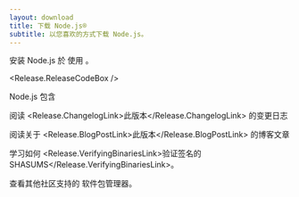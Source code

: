 ```yaml
---
layout: download
title: 下载 Node.js®
subtitle: 以您喜欢的方式下载 Node.js。
---
```


<section>
安装 Node.js <Release.VersionDropdown /> 於 <Release.OperatingSystemDropdown exclude={["AIX"]} /> 使用 <Release.PlatformDropdown />。

<Release.ReleaseCodeBox />
</section>

<section>
Node.js 包含 <Release.NpmLink />

阅读 <Release.ChangelogLink>此版本</Release.ChangelogLink> 的变更日志

阅读关于 <Release.BlogPostLink>此版本</Release.BlogPostLink> 的博客文章

学习如何 <Release.VerifyingBinariesLink>验证签名的 SHASUMS</Release.VerifyingBinariesLink>。

查看其他社区支持的 <LinkWithArrow href="/download/package-manager/all">软件包管理器</LinkWithArrow>。
</section>

